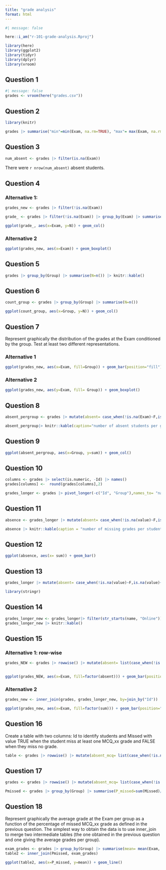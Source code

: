 ```yaml
---
title: "grade analysis"
format: html
---
```

```r
#| message: false

here::i_am("r-101-grade-analysis.Rproj")

library(here)
library(ggplot2)
library(tidyr)
library(dplyr)
library(vroom)
```

## Question 1

```r
#| message: false
grades <- vroom(here("grades.csv"))
```

## Question 2
```r
library(knitr)
```

```r
grades |> summarise("min"=min(Exam, na.rm=TRUE), "max"= max(Exam, na.rm=TRUE), "median"= median(Exam, na.rm=TRUE), "mean"= mean(Exam, na.rm=TRUE)) |> knitr::kable()
```
## Question 3

```r
num_absent <- grades |> filter(is.na(Exam))
```

There were  `r nrow(num_absent)` absent students. 

## Question 4

### Alternative 1:

```r
grades_new <- grades |> filter(!is.na(Exam))
```
```r
grade_ <- grades |> filter(!is.na(Exam)) |> group_by(Exam) |> summarise(N=n())
```

```r
ggplot(grade_, aes(x=Exam, y=N)) + geom_col()
```
### Alternative 2
```r
ggplot(grades_new, aes(x=Exam)) + geom_boxplot()
```
## Question 5

```r
grades |> group_by(Group) |> summarise(N=n()) |> knitr::kable()
```
## Question 6

```r
count_group <- grades |> group_by(Group) |> summarise(N=n())
```

```r
ggplot(count_group, aes(x=Group, y=N)) + geom_col()
```

## Question 7

Represent graphically the distribution of the grades at the Exam conditioned by the group. Test at least two different representations.

### Alternative 1
```r
ggplot(grades_new, aes(x=Exam, fill=Group)) + geom_bar(position="fill")
```
### Alternative 2

```r
ggplot(grades_new, aes(y=Exam, fill= Group)) + geom_boxplot()
```
## Question 8

```r
absent_pergroup <- grades |> mutate(absent= case_when(!is.na(Exam)~F,is.na(Exam)~T)) |>group_by(Group) |> summarise(sum= sum(absent)) 

absent_pergroup|> knitr::kable(caption="number of absent students per group")
```

## Question 9

```r
ggplot(absent_pergroup, aes(x=Group, y=sum)) + geom_col()
```

## Question 10

```r
columns <- grades |> select(is.numeric, -Id) |> names()
grades[columns] <-  round(grades[columns],2)
```

```r
grades_longer <- grades |> pivot_longer(-c("Id", "Group"),names_to= "name", values_to= "value") 
```

## Question 11

```r
absence <- grades_longer |> mutate(absent= case_when(!is.na(value)~F,is.na(value)~T)) |> group_by(Id) |> summarise(sum= sum(absent)) 

absence |> knitr::kable(caption = "number of missing grades per student") |> head(n = 10)
```

## Question 12

```r
ggplot(absence, aes(x= sum)) + geom_bar()
```

## Question 13

```r
grades_longer |> mutate(absent= case_when(!is.na(value)~F,is.na(value)~T))|> filter(name=="Exam") |> group_by(Group) |> summarise(sum= sum(absent)) 
```

```r
library(stringr)
```

## Question 14

```r
grades_longer_new <- grades_longer|> filter(str_starts(name, "Online")) |> mutate(absent= case_when(!is.na(value)~F,is.na(value)~T)) |> group_by(Id) |> summarise(sum= sum(absent)) 
grades_longer_new |> knitr::kable()
```

## Question 15

### Alternative 1: row-wise
```r
grades_NEW <- grades |> rowwise() |> mutate(absent= list(case_when(!is.na(c_across(starts_with("Online")))~F,is.na(c_across(starts_with("Online")))~T))) |> mutate(absent= sum(absent))
 
```
```r
ggplot(grades_NEW, aes(x=Exam, fill=factor(absent))) + geom_bar(position="fill")
```

### Alternative 2

```r
grades_new <- inner_join(grades, grades_longer_new, by=join_by("Id"))
```
```r
ggplot(grades_new, aes(x=Exam, fill=factor(sum))) + geom_bar(position="fill")
```

## Question 16

Create a table with two columns: Id to identify students and Missed with value TRUE when the student miss at least one MCQ_xx grade and FALSE when they miss no grade.

```r
table <- grades |> rowwise() |> mutate(absent_mcq= list(case_when(!is.na(c_across(starts_with("MCQ")))~F,is.na(c_across(starts_with("MCQ")))~T))) |> mutate(absent_mcq= sum(absent_mcq)) |> mutate(Missed=case_when(absent_mcq > 0 ~ T, absent_mcq==0 ~ F)) |> select(Id, Missed)
```

## Question 17

```r
grades <- grades |> rowwise() |> mutate(absent_mcq= list(case_when(!is.na(c_across(starts_with("MCQ")))~F,is.na(c_across(starts_with("MCQ")))~T))) |> mutate(absent_mcq= sum(absent_mcq)) |> mutate(Missed=case_when(absent_mcq > 0 ~ T, absent_mcq==0 ~ F)) 

Pmissed <- grades |> group_by(Group) |> summarise(P_missed=sum(Missed)/n())
```

## Question 18

Represent graphically the average grade at the Exam per group as a function of the
percentage of missed MCQ_xx grade as defined in the previous question. The simplest way to obtain the
data is to use inner_join to merge two intermediate tables (the one obtained in the previous question
and one giving the average grades per group).

```r
exam_grades <- grades |> group_by(Group) |> summarise(mean= mean(Exam,  na.rm=TRUE))
table2 <- inner_join(Pmissed, exam_grades)
```
```r
ggplot(table2, aes(x=P_missed, y=mean)) + geom_line()
```
